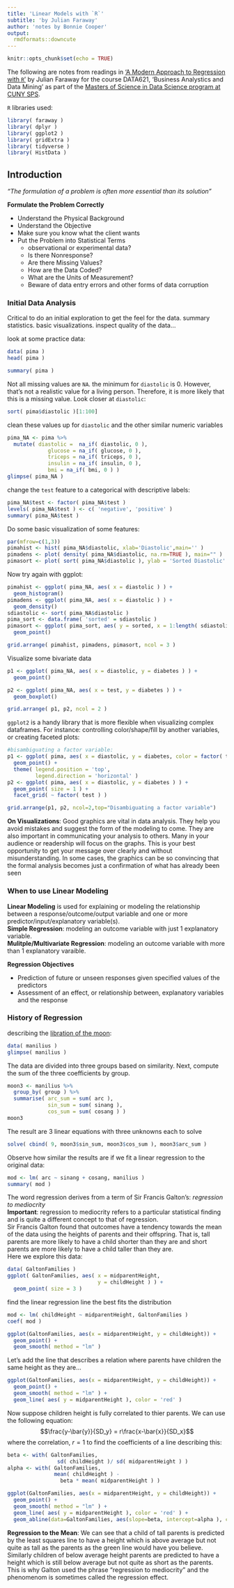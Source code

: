 ```yaml
---
title: 'Linear Models with `R`'
subtitle: 'by Julian Faraway'
author: 'notes by Bonnie Cooper'
output:
  rmdformats::downcute
---
```

```r
knitr::opts_chunk$set(echo = TRUE)
```

The following are notes from readings in ['A Modern Approach to Regression with `R`'](https://www.routledge.com/Linear-Models-with-R/Faraway/p/book/9781439887332) by Julian Faraway for the course DATA621, 'Business Analystics and Data Mining' as part of the [Masters of Science in Data Science program at CUNY SPS](https://sps.cuny.edu/academics/graduate/master-science-data-science-ms).

`R` libraries used:
```r
library( faraway )
library( dplyr )
library( ggplot2 )
library( gridExtra )
library( tidyverse )
library( HistData )
```

## Introduction
*"The formulation of a problem is often more essential than its solution"*

**Formulate the Problem Correctly**  

* Understand the Physical Background
* Understand the Objective
* Make sure you know what the client wants
* Put the Problem into Statistical Terms
  + observational or experimental data?
  + Is there Nonresponse?
  + Are there Missing Values?
  + How are the Data Coded?
  + What are the Units of Measurement?
  + Beware of data entry errors and other forms of data corruption
  
  
### Initial Data Analysis  
Critical to do an initial exploration to get the feel for the data. summary statistics. basic visualizations. inspect quality of the data...

look at some practice data:
```r
data( pima )
head( pima )
```
```r
summary( pima )
```

Not all missing values are `NA`. the minimum for `diastolic` is $0$. However, that's not a realistic value for a living person. Therefore, it is more likely that this is a missing value. Look closer at `diastolic`:
```r
sort( pima$diastolic )[1:100]
```
clean these values up for `diastolic` and the other similar numeric variables
```r
pima_NA <- pima %>%
  mutate( diastolic =  na_if( diastolic, 0 ),
             glucose = na_if( glucose, 0 ),
             triceps = na_if( triceps, 0 ),
             insulin = na_if( insulin, 0 ),
             bmi = na_if( bmi, 0 ) ) 
glimpse( pima_NA )
```
change the `test` feature to a categorical with descriptive labels:
```r
pima_NA$test <- factor( pima_NA$test )
levels( pima_NA$test ) <- c( 'negative', 'positive' )
summary( pima_NA$test )
```
Do some basic visualization of some features:
```r
par(mfrow=c(1,3))
pimahist <- hist( pima_NA$diastolic, xlab='Diastolic',main='' )
pimadens <- plot( density( pima_NA$diastolic, na.rm=TRUE ), main="" )
pimasort <- plot( sort( pima_NA$diastolic ), ylab = 'Sorted Diastolic' )
```

Now try again with ggplot:
```r
pimahist <- ggplot( pima_NA, aes( x = diastolic ) ) +
  geom_histogram()
pimadens <- ggplot( pima_NA, aes( x = diastolic ) ) +
  geom_density()
sdiastolic <- sort( pima_NA$diastolic )
pima_sort <- data.frame( 'sorted' = sdiastolic )
pimasort <- ggplot( pima_sort, aes( y = sorted, x = 1:length( sdiastolic ) ) ) +
  geom_point()

grid.arrange( pimahist, pimadens, pimasort, ncol = 3 )
```

Visualize some bivariate data
```r
p1 <- ggplot( pima_NA, aes( x = diastolic, y = diabetes ) ) +
  geom_point()

p2 <- ggplot( pima_NA, aes( x = test, y = diabetes ) ) +
  geom_boxplot()

grid.arrange( p1, p2, ncol = 2 )
```

`ggplot2` is a handy library that is more flexible when visualizing complex dataframes. For instance: controlling color/shape/fill by another variables, or creating faceted plots:
```r
#bisambiguating a factor variable:
p1 <- ggplot( pima, aes( x = diastolic, y = diabetes, color = factor( test ) ) ) +
  geom_point() +
  theme( legend.position = 'top',
         legend.direction = 'horizontal' )
p2 <- ggplot( pima, aes( x = diastolic, y = diabetes ) ) +
  geom_point( size = 1 ) +
  facet_grid( ~ factor( test ) )

grid.arrange(p1, p2, ncol=2,top="Disambiguating a factor variable")
```
**On Visualizations**: Good graphics are vital in data analysis. They help you avoid mistakes and suggest the form of the modeling to come. They are also important in communicating your analysis to others. Many in your audience or readership will focus on the graphs. This is your best opportunity to get your message over clearly and without misunderstanding. In some cases, the graphics can be so convincing that the formal analysis becomes just a confirmation of what has already been seen

### When to use Linear Modeling
**Linear Modeling** is used for explaining or modeling the relationship between a response/outcome/output variable and one or more predictor/input/explanatory variable(s).  
**Simple Regression**: modeling an outcome variable with just 1 explanatory variable.  
**Mulitple/Multivariate Regression**: modeling an outcome variable with more than 1 explanatory varaible.  

**Regression Objectives**  

* Prediction of future or unseen responses given specified values of the predictors
* Assessment of an effect, or relationship between, explanatory variables and the response

### History of Regression
describing the [libration of the moon](https://www.google.com/books/edition/The_History_of_Statistics/M7yvkERHIIMC?hl=en&gbpv=1&dq=stigler+1986&pg=PA1&printsec=frontcover):
```r
data( manilius )
glimpse( manilius )
```
The data are divided into three groups based on similarity. Next, compute the sum of the three coefficients by group.

```r
moon3 <- manilius %>%
  group_by( group ) %>%
  summarise( arc_sum = sum( arc ),
             sin_sum = sum( sinang ),
             cos_sum = sum( cosang ) )
moon3
```
The result are 3 linear equations with three unknowns each to solve
```r
solve( cbind( 9, moon3$sin_sum, moon3$cos_sum ), moon3$arc_sum )
```
Observe how similar the results are if we fit a linear regression to the original data:
```r
mod <- lm( arc ~ sinang + cosang, manilius )
summary( mod )
```
The word regression derives from a term of Sir Francis Galton's: *regression to mediocrity*  
**Important**: regression to mediocrity refers to a particular statistical finding and is quite a different concept to that of regression.  
Sir Francis Galton found that outcomes have a tendency towards the mean of the data using the heights of parents and their offspring. That is, tall parents are more likely to have a child shorter than they are and short parents are more likely to have a child taller than they are.  
Here we explore this data:  
```r
data( GaltonFamilies )
ggplot( GaltonFamilies, aes( x = midparentHeight,
                             y = childHeight ) ) +
  geom_point( size = 3 )
```
find the linear regression line the best fits the distribution
```r
mod <- lm( childHeight ~ midparentHeight, GaltonFamilies )
coef( mod )
```
```r
ggplot(GaltonFamilies, aes(x = midparentHeight, y = childHeight)) + 
  geom_point() +
  geom_smooth( method = "lm" )
```
Let's add the line that describes a relation where parents have children the same height as they are...
```r
ggplot(GaltonFamilies, aes(x = midparentHeight, y = childHeight)) + 
  geom_point() +
  geom_smooth( method = "lm" ) +
  geom_line( aes( y = midparentHeight ), color = 'red' )
```

Now suppose children height is fully correlated to thier parents. We can use the following equation:
$$\frac{y-\bar{y}}{SD_y} = r\frac{x-\bar{x}}{SD_x}$$
where the correlation, $r = 1$ to find the coefficients of a line describing this:
```r
beta <- with( GaltonFamilies,
                sd( childHeight )/ sd( midparentHeight ) )
alpha <- with( GaltonFamilies,
               mean( childHeight ) - 
                 beta * mean( midparentHeight ) )

ggplot(GaltonFamilies, aes(x = midparentHeight, y = childHeight)) + 
  geom_point() +
  geom_smooth( method = "lm" ) +
  geom_line( aes( y = midparentHeight ), color = 'red' ) +
  geom_abline(data=GaltonFamilies, aes(slope=beta, intercept=alpha ), color='green' )
```

**Regression to the Mean**: We can see that a child of tall parents is predicted by the least squares line to have a height which is above average but not quite as tall as the parents as
the green line would have you believe. Similarly children of below average height parents are predicted to have a height which is still below average but not quite as short as the parents. This is why Galton used the phrase “regression to mediocrity” and the phenomenom is sometimes called the regression effect.

<br><br><br>